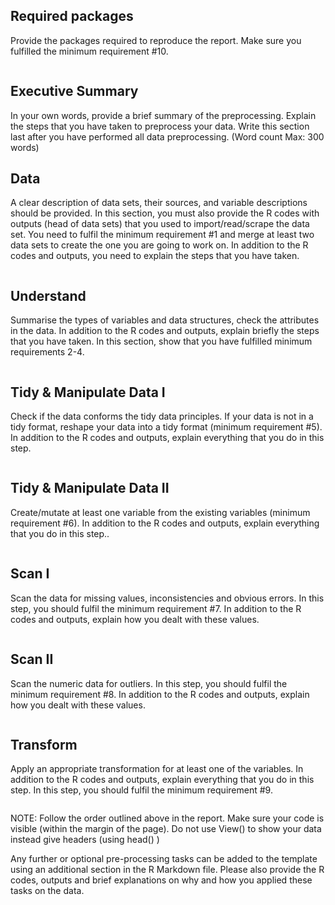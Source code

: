 

## Required packages 


Provide the packages required to reproduce the report. Make sure you fulfilled the minimum requirement #10.

```r

```


## Executive Summary 


In your own words, provide a brief summary of the preprocessing. Explain the steps that you have taken to preprocess your data. Write this section last after you have performed all data preprocessing. (Word count Max: 300 words)


## Data 

A clear description of data sets, their sources, and variable descriptions should be provided. In this section, you must also provide the R codes with outputs (head of data sets) that you used to import/read/scrape the data set. You need to fulfil the minimum requirement #1 and merge at least two data sets to create the one you are going to work on. In addition to the R codes and outputs, you need to explain the steps that you have taken.


```r

```

## Understand 

Summarise the types of variables and data structures, check the attributes in the data. In addition to the R codes and outputs, explain briefly the steps that you have taken. In this section, show that you have fulfilled minimum requirements 2-4.

```r

```


##	Tidy & Manipulate Data I 

Check if the data conforms the tidy data principles. If your data is not in a tidy format, reshape your data into a tidy format (minimum requirement #5). In addition to the R codes and outputs, explain everything that you do in this step.


```r

```

##	Tidy & Manipulate Data II 

Create/mutate at least one variable from the existing variables (minimum requirement #6). In addition to the R codes and outputs, explain everything that you do in this step..

```r

```


##	Scan I 

Scan the data for missing values, inconsistencies and obvious errors. In this step, you should fulfil the minimum requirement #7. In addition to the R codes and outputs, explain how you dealt with these values.

```r

```


##	Scan II

Scan the numeric data for outliers. In this step, you should fulfil the minimum requirement #8. In addition to the R codes and outputs, explain how you dealt with these values.

```r

```


##	Transform 

Apply an appropriate transformation for at least one of the variables. In addition to the R codes and outputs, explain everything that you do in this step. In this step, you should fulfil the minimum requirement #9.

```r

```


NOTE: Follow the order outlined above in the report. Make sure your code is visible (within the margin of the page). Do not use View() to show your data instead give headers (using head() )


Any further or optional pre-processing tasks can be added to the template using an additional section in the R Markdown file. Please also provide the R codes, outputs and brief explanations on why and how you applied these tasks on the data.

<br>
<br>
